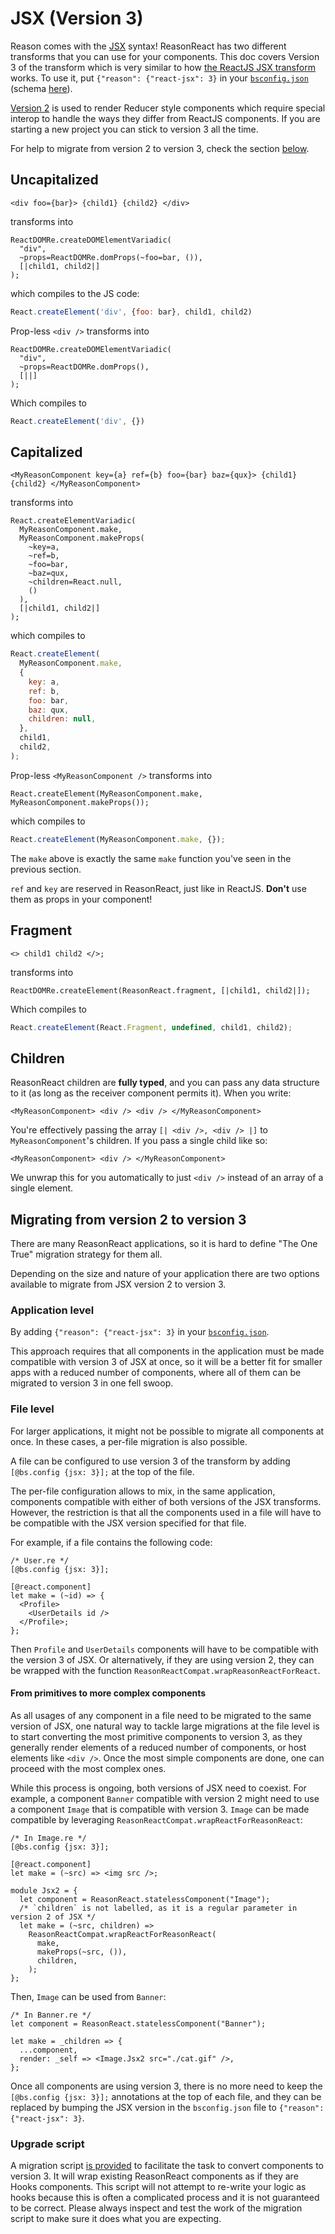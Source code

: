 # JSX (Version 3)

Reason comes with the [JSX](/docs/manual/latest/jsx) syntax! ReasonReact has two different transforms that you can use for your components. This doc covers Version 3 of the transform which is very similar to how [the ReactJS JSX transform](https://reactjs.org/docs/introducing-jsx.html) works. To use it, put `{"reason": {"react-jsx": 3}` in your [`bsconfig.json`](/docs/reason-compiler/latest/build-configuration#reason,%20refmt) (schema [here](http://bucklescript.github.io/bucklescript/docson/#build-schema.json)).

[Version 2](jsx-2.md) is used to render Reducer style components which require special interop to handle the ways they differ from ReactJS components. If you are starting a new project you can stick to version 3 all the time.

For help to migrate from version 2 to version 3, check the section [below](/docs/reason-react/latest/jsx#Migrating%20from%20version%202%20to%20version%203).

## Uncapitalized

```reason
<div foo={bar}> {child1} {child2} </div>
```

transforms into

```reason
ReactDOMRe.createDOMElementVariadic(
  "div",
  ~props=ReactDOMRe.domProps(~foo=bar, ()),
  [|child1, child2|]
);
```

which compiles to the JS code:

```js
React.createElement('div', {foo: bar}, child1, child2)
```

Prop-less `<div />` transforms into

```reason
ReactDOMRe.createDOMElementVariadic(
  "div",
  ~props=ReactDOMRe.domProps(),
  [||]
);
```

Which compiles to

```js
React.createElement('div', {})
```

## Capitalized

```reason
<MyReasonComponent key={a} ref={b} foo={bar} baz={qux}> {child1} {child2} </MyReasonComponent>
```

transforms into

```reason
React.createElementVariadic(
  MyReasonComponent.make,
  MyReasonComponent.makeProps(
    ~key=a,
    ~ref=b,
    ~foo=bar,
    ~baz=qux,
    ~children=React.null,
    ()
  ),
  [|child1, child2|]
);
```

which compiles to

```js
React.createElement(
  MyReasonComponent.make,
  {
    key: a,
    ref: b,
    foo: bar,
    baz: qux,
    children: null,
  },
  child1,
  child2,
);
```

Prop-less `<MyReasonComponent />` transforms into

```reason
React.createElement(MyReasonComponent.make, MyReasonComponent.makeProps());
```

which compiles to

```js
React.createElement(MyReasonComponent.make, {});
```

The `make` above is exactly the same `make` function you've seen in the previous section.

`ref` and `key` are reserved in ReasonReact, just like in ReactJS. **Don't** use them as props in your component!

## Fragment

```reason
<> child1 child2 </>;
```

transforms into

```reason
ReactDOMRe.createElement(ReasonReact.fragment, [|child1, child2|]);
```

Which compiles to

```js
React.createElement(React.Fragment, undefined, child1, child2);
```

## Children

ReasonReact children are **fully typed**, and you can pass any data structure to it (as long as the receiver component permits it). When you write:

```reason
<MyReasonComponent> <div /> <div /> </MyReasonComponent>
```

You're effectively passing the array `[| <div />, <div /> |]` to `MyReasonComponent`'s children. If you pass a single child like so:

```reason
<MyReasonComponent> <div /> </MyReasonComponent>
```

We unwrap this for you automatically to just `<div />` instead of an array of a single element.

## Migrating from version 2 to version 3

There are many ReasonReact applications, so it is hard to define "The One True" migration strategy for them all.

Depending on the size and nature of your application there are two options available to migrate from JSX version 2 to version 3.

### Application level

By adding `{"reason": {"react-jsx": 3}` in your [`bsconfig.json`](/docs/reason-compiler/latest/build-configuration#reason,%20refmt).

This approach requires that all components in the application must be made compatible with version 3 of JSX at once, so it will be a better fit for smaller apps with a reduced number of components, where all of them can be migrated to version 3 in one fell swoop.

### File level

For larger applications, it might not be possible to migrate all components at once. In these cases, a per-file migration is also possible.

A file can be configured to use version 3 of the transform by adding `[@bs.config {jsx: 3}];` at the top of the file.

The per-file configuration allows to mix, in the same application, components compatible with either of both versions of the JSX transforms. However, the restriction is that all the components used in a file will have to be compatible with the JSX version specified for that file.

For example, if a file contains the following code:

```reason
/* User.re */
[@bs.config {jsx: 3}];

[@react.component]
let make = (~id) => {
  <Profile>
    <UserDetails id />
  </Profile>;
};
```

Then `Profile` and `UserDetails` components will have to be compatible with the version 3 of JSX. Or alternatively, if they are using version 2, they can be wrapped with the function `ReasonReactCompat.wrapReasonReactForReact`.

#### From primitives to more complex components

As all usages of any component in a file need to be migrated to the same version of JSX, one natural way to tackle large migrations at the file level is to start converting the most primitive components to version 3, as they generally render elements of a reduced number of components, or host elements like `<div />`. Once the most simple components are done, one can proceed with the most complex ones.

While this process is ongoing, both versions of JSX need to coexist. For example, a component `Banner` compatible with version 2 might need to use a component `Image` that is compatible with version 3. `Image` can be made compatible by leveraging `ReasonReactCompat.wrapReactForReasonReact`:

```reason
/* In Image.re */
[@bs.config {jsx: 3}];

[@react.component]
let make = (~src) => <img src />;

module Jsx2 = {
  let component = ReasonReact.statelessComponent("Image");
  /* `children` is not labelled, as it is a regular parameter in version 2 of JSX */
  let make = (~src, children) =>
    ReasonReactCompat.wrapReactForReasonReact(
      make,
      makeProps(~src, ()),
      children,
    );
};
```

Then, `Image` can be used from `Banner`:

```reason
/* In Banner.re */
let component = ReasonReact.statelessComponent("Banner");

let make = _children => {
  ...component,
  render: _self => <Image.Jsx2 src="./cat.gif" />,
};
```

Once all components are using version 3, there is no more need to keep the `[@bs.config {jsx: 3}];` annotations at the top of each file, and they can be replaced by bumping the JSX version in the `bsconfig.json` file to `{"reason": {"react-jsx": 3}`.

### Upgrade script

A migration script [is provided](https://github.com/chenglou/upgrade-reason-react#installation) to facilitate the task to convert components to version 3. It will wrap existing ReasonReact components as if they are Hooks components. This script will not attempt to re-write your logic as hooks because this is often a complicated process and it is not guaranteed to be correct. Please always inspect and test the work of the migration script to make sure it does what you are expecting.
